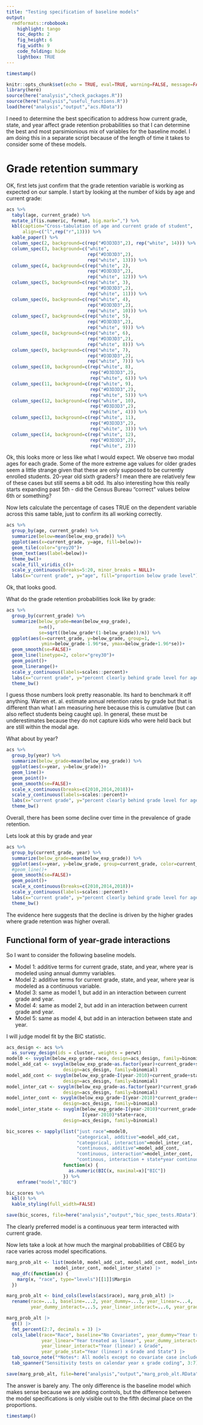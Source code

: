 ```yaml
---
title: "Testing specification of baseline models"
output: 
  rmdformats::robobook:
    highlight: tango
    toc_depth: 2
    fig_height: 6
    fig_width: 9
    code_folding: hide
    lightbox: TRUE
---
```


```r
timestamp()
```


```r
knitr::opts_chunk$set(echo = TRUE, eval=TRUE, warning=FALSE, message=FALSE)
library(here)
source(here("analysis","check_packages.R"))
source(here("analysis","useful_functions.R"))
load(here("analysis","output","acs.RData"))
```

I need to determine the best specification to address how current grade, state, and year affect grade retention probabilities so that I can determine the best and most parsimionious mix of variables for the baseline model. I am doing this in a separate script because of the length of time it takes to consider some of these models.

# Grade retention summary

OK, first lets just confirm that the grade retention variable is working as expected on our sample. I start by looking at the number of kids by age and current grade:

```r
acs %>% 
  tabyl(age, current_grade) %>%
  mutate_if(is.numeric, format, big.mark=",") %>%
  kbl(caption="Cross-tabulation of age and current grade of student",
      align=c("l",rep("r",13))) %>%
  kable_paper() %>%
  column_spec(2, background=c(rep("#D3D3D3",2), rep("white", 14))) %>%
  column_spec(3, background=c("white", 
                              rep("#D3D3D3",2), 
                              rep("white", 13))) %>%
  column_spec(4, background=c(rep("white", 2), 
                              rep("#D3D3D3",2), 
                              rep("white", 12))) %>%
  column_spec(5, background=c(rep("white", 3), 
                              rep("#D3D3D3",2), 
                              rep("white", 11))) %>%
  column_spec(6, background=c(rep("white", 4), 
                              rep("#D3D3D3",2), 
                              rep("white", 10))) %>%
  column_spec(7, background=c(rep("white", 5), 
                              rep("#D3D3D3",2), 
                              rep("white", 9))) %>%
  column_spec(8, background=c(rep("white", 6), 
                              rep("#D3D3D3",2), 
                              rep("white", 8))) %>%
  column_spec(9, background=c(rep("white", 7), 
                              rep("#D3D3D3",2), 
                              rep("white", 7))) %>%
  column_spec(10, background=c(rep("white", 8), 
                               rep("#D3D3D3",2), 
                               rep("white", 6))) %>%
  column_spec(11, background=c(rep("white", 9), 
                               rep("#D3D3D3",2), 
                               rep("white", 5))) %>%
  column_spec(12, background=c(rep("white", 10), 
                               rep("#D3D3D3",2), 
                               rep("white", 4))) %>%
  column_spec(13, background=c(rep("white", 11), 
                               rep("#D3D3D3",2), 
                               rep("white", 3))) %>%
  column_spec(14, background=c(rep("white", 12), 
                               rep("#D3D3D3",2), 
                               rep("white", 2)))
```

Ok, this looks more or less like what I would expect. We observe two modal ages for each grade. Some of the more extreme age values for older grades seem a little strange given that these are only supposed to be currently enrolled students. 20-year old sixth graders? I mean there are relatively few of these cases but still seems a bit odd. Its also interesting how this really starts expanding past 5th - did the Census Bureau "correct" values below 6th or something?

Now lets calculate the percentage of cases TRUE on the dependent variable across this same table, just to confirm its all working correctly.

```r
acs %>%
  group_by(age, current_grade) %>%
  summarize(below=mean(below_exp_grade)) %>%
  ggplot(aes(x=current_grade, y=age, fill=below))+
  geom_tile(color="grey20")+
  geom_text(aes(label=below))+
  theme_bw()+
  scale_fill_viridis_c()+
  scale_y_continuous(breaks=5:20, minor_breaks = NULL)+
  labs(x="current grade", y="age", fill="proportion below grade level")
```

Ok, that looks good. 

What do the grade retention probabilities look like by grade:

```r
acs %>%
  group_by(current_grade) %>%
  summarize(below_grade=mean(below_exp_grade),
            n=n(),
            se=sqrt((below_grade*(1-below_grade))/n)) %>%
  ggplot(aes(x=current_grade, y=below_grade, group=1,
             ymin=below_grade-1.96*se, ymax=below_grade+1.96*se))+
  geom_smooth(se=FALSE)+
  geom_line(linetype=2, color="grey30")+
  geom_point()+
  geom_linerange()+
  scale_y_continuous(labels=scales::percent)+
  labs(x="current grade", y="percent clearly behind grade level for age")+
  theme_bw()
```

I guess those numbers look pretty reasonable. Its hard to benchmark it off anything. Warren et. al. estimate annual retention rates by grade but that is different than what I am measuring here because this is cumulative (but can also reflect students being caught up). In general, these must be underestimates because they do not capture kids who were held back but are still within the modal age.

What about by year?

```r
acs %>%
  group_by(year) %>%
  summarize(below_grade=mean(below_exp_grade)) %>%
  ggplot(aes(x=year, y=below_grade))+
  geom_line()+
  geom_point()+
  geom_smooth(se=FALSE)+
  scale_x_continuous(breaks=c(2010,2014,2018))+
  scale_y_continuous(labels=scales::percent)+
  labs(x="current grade", y="percent clearly behind grade level for age")+
  theme_bw()
```

Overall, there has been some decline over time in the prevalence of grade retention.

Lets look at this by grade and year

```r
acs %>%
  group_by(current_grade, year) %>%
  summarize(below_grade=mean(below_exp_grade)) %>%
  ggplot(aes(x=year, y=below_grade, group=current_grade, color=current_grade))+
  #geom_line()+
  geom_smooth(se=FALSE)+
  geom_point()+
  scale_x_continuous(breaks=c(2010,2014,2018))+
  scale_y_continuous(labels=scales::percent)+
  labs(x="current grade", y="percent clearly behind grade level for age")+
  theme_bw()
```

The evidence here suggests that the decline is driven by the higher grades where grade retention was higher overall.

## Functional form of year-grade interactions

So I want to consider the following baseline models.

- Model 1: additive terms for current grade, state, and year, where year is modeled using annual dummy variables.
- Model 2: additive terms for current grade, state, and year, where year is modeled as a continuous variable.
- Model 3: same as model 1, but add in an interaction between current grade and year.
- Model 4: same as model 2, but add in an interaction between current grade and year.
- Model 5: same as model 4, but add in an interaction between state and year.

I will judge model fit by the BIC statistic.

```r
acs_design <- acs %>%
  as_survey_design(ids = cluster, weights = perwt)
model0 <- svyglm(below_exp_grade~race, design=acs_design, family=binomial)
model_add_cat <- svyglm(below_exp_grade~as.factor(year)+current_grade+state+race, 
                     design=acs_design, family=binomial)
model_add_cont <- svyglm(below_exp_grade~I(year-2010)+current_grade+state+race, 
                     design=acs_design, family=binomial)
model_inter_cat <- svyglm(below_exp_grade~as.factor(year)*current_grade+state+race, 
                     design=acs_design, family=binomial)
model_inter_cont <- svyglm(below_exp_grade~I(year-2010)*current_grade+state+race, 
                     design=acs_design, family=binomial)
model_inter_state <- svyglm(below_exp_grade~I(year-2010)*current_grade+
                            I(year-2010)*state+race, 
                     design=acs_design, family=binomial)
```

```r
bic_scores <- sapply(list("just race"=model0,
                          "categorical, additive"=model_add_cat,
                          "categorical, interaction"=model_inter_cat, 
                          "continuous, additive"=model_add_cont,
                          "continuous, interaction"=model_inter_cont,
                          "continous, interaction + state*year continuous interaction"=model_inter_state),
                     function(x) {
                       as.numeric(BIC(x, maximal=x)["BIC"])
                     }) %>%
    enframe("model","BIC")

bic_scores %>%
  kbl() %>%
  kable_styling(full_width=FALSE)

save(bic_scores, file=here("analysis","output","bic_spec_tests.RData"))
```

The clearly preferred model is a continuous year term interacted with current grade.

Now lets take a look at how much the marginal probabilities of CBEG by race varies across model specifications.

```r
marg_prob_alt <- list(model0, model_add_cat, model_add_cont, model_inter_cat, 
                  model_inter_cont, model_inter_state) |>
  map_dfc(function(x) {
    marg(x, "race", type="levels")[[1]]$Margin
  })

marg_prob_alt <- bind_cols(levels(acs$race), marg_prob_alt) |>
  rename(race=...1, baseline=...2, year_dummy=...3, year_linear=...4,
         year_dummy_interact=...5, year_linear_interact=...6, year_grade_state=...7)

marg_prob_alt |>
  gt() |>
  fmt_percent(2:7, decimals = 3) |>
  cols_label(race="Race", baseline="No Covariates", year_dummy="Year treated as dummy", 
             year_linear="Year treated as linear", year_dummy_interact="Year (dummy) x Grade",
             year_linear_interact="Year (linear) x Grade", 
             year_grade_stat="Year (linear) x Grade and State") |>
  tab_source_note("*Notes*: All models except no covariate case include dummies for current grade and state") |>
  tab_spanner("Sensitivity tests on calendar year x grade coding", 3:7)

save(marg_prob_alt, file=here("analysis","output","marg_prob_alt.RData"))
```

The answer is barely any. The only difference is the baseline model which makes sense because we are adding controls, but the difference between the model specifications is only visible out to the fifth decimal place on the proportions.


```r
timestamp()
```